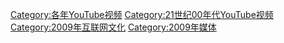 [[Category:各年YouTube视频|Category:各年YouTube视频]]
[[Category:21世纪00年代YouTube视频|Category:21世纪00年代YouTube视频]]
[[Category:2009年互联网文化|Category:2009年互联网文化]]
[[Category:2009年媒体|Category:2009年媒体]]